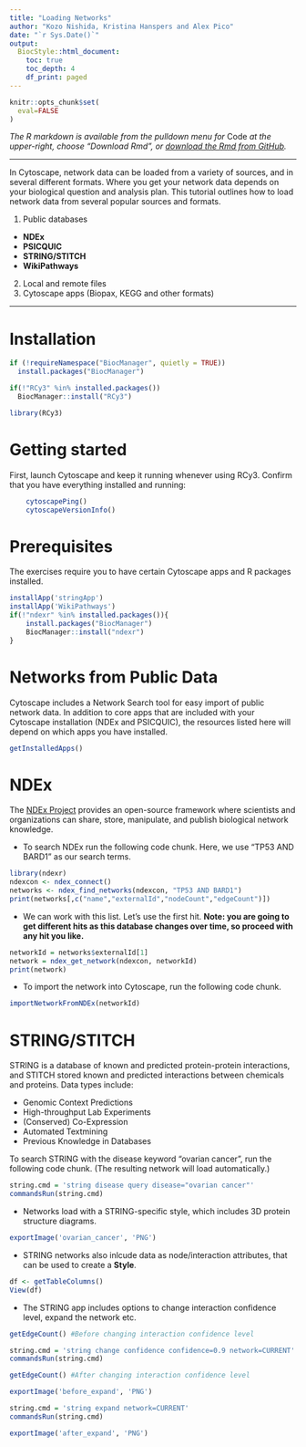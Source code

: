 ```yaml
---
title: "Loading Networks"
author: "Kozo Nishida, Kristina Hanspers and Alex Pico"
date: "`r Sys.Date()`"
output:
  BiocStyle::html_document:
    toc: true
    toc_depth: 4
    df_print: paged
---
```

```r
knitr::opts_chunk$set(
  eval=FALSE
)
```

*The R markdown is available from the pulldown menu for* Code *at the upper-right, choose "Download Rmd", or [download the Rmd from GitHub](https://raw.githubusercontent.com/nrnb/gsod2019_kozo_nishida/master/loading-networks.Rmd).*

<hr />

In Cytoscape, network data can be loaded from a variety of sources, and in several different formats. Where you get your network data depends on your biological question and analysis plan. This tutorial outlines how to load network data from several popular sources and formats.

1. Public databases
  - **NDEx**
  - **PSICQUIC**
  - **STRING/STITCH**
  - **WikiPathways**
2. Local and remote files
3. Cytoscape apps (Biopax, KEGG and other formats)

<hr />

# Installation
```r
if (!requireNamespace("BiocManager", quietly = TRUE))
  install.packages("BiocManager")

if(!"RCy3" %in% installed.packages())
  BiocManager::install("RCy3")

library(RCy3)
```

# Getting started
First, launch Cytoscape and keep it running whenever using RCy3. Confirm that you have everything installed and running:
```r
    cytoscapePing()
    cytoscapeVersionInfo()
```

# Prerequisites

The exercises require you to have certain Cytoscape apps and R packages installed.

```r
installApp('stringApp')
installApp('WikiPathways')
if(!"ndexr" %in% installed.packages()){
    install.packages("BiocManager")
    BiocManager::install("ndexr")
}
```

# Networks from Public Data

Cytoscape includes a Network Search tool for easy import of public network data.
In addition to core apps that are included with your Cytoscape installation (NDEx and PSICQUIC), the resources listed here will depend on which apps you have installed.

```r
getInstalledApps()
```

# NDEx

The [NDEx Project](http://www.ndexbio.org/) provides an open-source framework where scientists and organizations can share, store, manipulate, and publish biological network knowledge.

- To search NDEx run the following code chunk. Here, we use "TP53 AND BARD1" as our search terms.

```r
library(ndexr)
ndexcon <- ndex_connect()
networks <- ndex_find_networks(ndexcon, "TP53 AND BARD1")
print(networks[,c("name","externalId","nodeCount","edgeCount")])
```

- We can work with this list. Let’s use the first hit. **Note: you are going to get different hits as this database changes over time, so proceed with any hit you like.**

```r
networkId = networks$externalId[1]
network = ndex_get_network(ndexcon, networkId)
print(network)
```

- To import the network into Cytoscape, run the following code chunk.

```r
importNetworkFromNDEx(networkId)
```

# STRING/STITCH

STRING is a database of known and predicted protein-protein interactions, and STITCH stored known and predicted interactions between chemicals and proteins. Data types include:

- Genomic Context Predictions
- High-throughput Lab Experiments
- (Conserved) Co-Expression
- Automated Textmining
- Previous Knowledge in Databases

To search STRING with the disease keyword "ovarian cancer", run the following code chunk.
(The resulting network will load automatically.)

```r
string.cmd = 'string disease query disease="ovarian cancer"'
commandsRun(string.cmd)
```

- Networks load with a STRING-specific style, which includes 3D protein structure diagrams.

```r
exportImage('ovarian_cancer', 'PNG')
```

- STRING networks also inlcude data as node/interaction attributes, that can be used to create a **Style**.

```r
df <- getTableColumns()
View(df)
```

- The STRING app includes options to change interaction confidence level, expand the network etc.

```r
getEdgeCount() #Before changing interaction confidence level
```

```r
string.cmd = 'string change confidence confidence=0.9 network=CURRENT'
commandsRun(string.cmd)
```

```r
getEdgeCount() #After changing interaction confidence level
```

```r
exportImage('before_expand', 'PNG')
```

```r
string.cmd = 'string expand network=CURRENT'
commandsRun(string.cmd)
```

```r
exportImage('after_expand', 'PNG')
```

